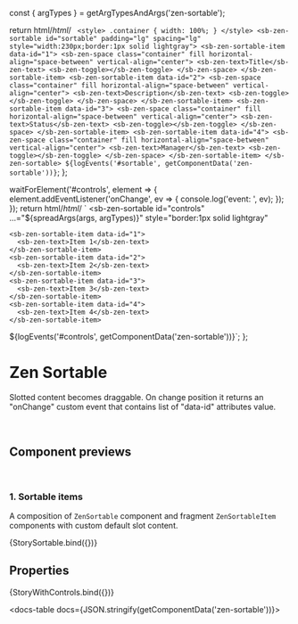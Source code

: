 const { argTypes } = getArgTypesAndArgs('zen-sortable');

<Meta title="In progress/Sortable/Sortable" component="zen-sortable" argTypes={argTypes} />

  return html/*html*/ ` <style>
      .container {
        width: 100%;
      }
    </style>
    <sb-zen-sortable id="sortable" padding="lg" spacing="lg" style="width:230px;border:1px solid lightgray">
      <sb-zen-sortable-item data-id="1">
        <sb-zen-space class="container" fill horizontal-align="space-between" vertical-align="center">
          <sb-zen-text>Title</sb-zen-text>
          <sb-zen-toggle></sb-zen-toggle>
        </sb-zen-space>
      </sb-zen-sortable-item>
      <sb-zen-sortable-item data-id="2">
        <sb-zen-space class="container" fill horizontal-align="space-between" vertical-align="center">
          <sb-zen-text>Description</sb-zen-text>
          <sb-zen-toggle></sb-zen-toggle>
        </sb-zen-space>
      </sb-zen-sortable-item>
      <sb-zen-sortable-item data-id="3">
        <sb-zen-space class="container" fill horizontal-align="space-between" vertical-align="center">
          <sb-zen-text>Status</sb-zen-text>
          <sb-zen-toggle></sb-zen-toggle>
        </sb-zen-space>
      </sb-zen-sortable-item>
      <sb-zen-sortable-item data-id="4">
        <sb-zen-space class="container" fill horizontal-align="space-between" vertical-align="center">
          <sb-zen-text>Manager</sb-zen-text>
          <sb-zen-toggle></sb-zen-toggle>
        </sb-zen-space>
      </sb-zen-sortable-item>
    </sb-zen-sortable>
  ${logEvents('#sortable', getComponentData('zen-sortable'))}`;
};

  waitForElement('#controls', element => {
    element.addEventListener('onChange', ev => {
      console.log('event: ', ev);
    });
  });
  return html/*html*/ ` <sb-zen-sortable
    id="controls"
    ...="${spreadArgs(args, argTypes)}"
    style="border:1px solid lightgray"
  >
    <sb-zen-sortable-item data-id="1">
      <sb-zen-text>Item 1</sb-zen-text>
    </sb-zen-sortable-item>
    <sb-zen-sortable-item data-id="2">
      <sb-zen-text>Item 2</sb-zen-text>
    </sb-zen-sortable-item>
    <sb-zen-sortable-item data-id="3">
      <sb-zen-text>Item 3</sb-zen-text>
    </sb-zen-sortable-item>
    <sb-zen-sortable-item data-id="4">
      <sb-zen-text>Item 4</sb-zen-text>
    </sb-zen-sortable-item>
  </sb-zen-sortable>
  ${logEvents('#controls', getComponentData('zen-sortable'))}`;
};

# Zen Sortable

Slotted content becomes draggable. On change position it returns an "onChange" custom event that contains list of "data-id" attributes value.

<br />

## Component previews

<br />

### 1. Sortable items

A composition of `ZenSortable` component and fragment `ZenSortableItem` components with custom default slot content.

<Canvas>
  <Story name="Sortable">{StorySortable.bind({})}</Story>
</Canvas>

## Properties

<Canvas>
  <Story
    name="default"
    args={{
      ...getDefaultArgs(argTypes),
      padding: 'lg',
      spacing: 'md',
    }}
  >
    {StoryWithControls.bind({})}
  </Story>
</Canvas>

<ArgsTable story="default" />

<docs-table docs={JSON.stringify(getComponentData('zen-sortable'))}></docs-table>
